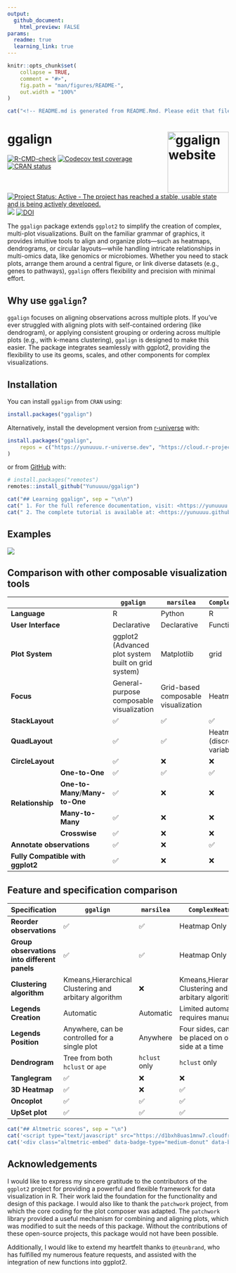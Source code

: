 ```yaml
---
output:
  github_document:
    html_preview: FALSE
params:
  readme: true
  learning_link: true
---
```


```r
knitr::opts_chunk$set(
    collapse = TRUE,
    comment = "#>",
    fig.path = "man/figures/README-",
    out.width = "100%"
)
```

```r
cat("<!-- README.md is generated from README.Rmd. Please edit that file -->", sep = "\n")
```

# ggalign <a href="https://yunuuuu.github.io/ggalign/"><img src="man/figures/logo.png" align="right" height="139" alt="ggalign website" /></a>
<!-- badges: start -->
[![R-CMD-check](https://github.com/Yunuuuu/ggalign/actions/workflows/R-CMD-check.yaml/badge.svg)](https://github.com/Yunuuuu/ggalign/actions/workflows/R-CMD-check.yaml)
[![Codecov test coverage](https://codecov.io/gh/Yunuuuu/ggalign/branch/main/graph/badge.svg)](https://app.codecov.io/gh/Yunuuuu/ggalign?branch=main)
[![CRAN status](https://www.r-pkg.org/badges/version/ggalign)](https://CRAN.R-project.org/package=ggalign)
[![Project Status: Active - The project has reached a stable, usable state and is being actively developed.](https://www.repostatus.org/badges/latest/active.svg)](https://www.repostatus.org/#active)
[![](https://cranlogs.r-pkg.org/badges/ggalign)](https://cran.r-project.org/package=ggalign)
[![DOI](https://zenodo.org/badge/828195668.svg)](https://doi.org/10.5281/zenodo.14825328)
<!-- badges: end -->

The `ggalign` package extends `ggplot2` to simplify the creation of complex,
multi-plot visualizations. Built on the familiar grammar of graphics, it
provides intuitive tools to align and organize plots—such as heatmaps,
dendrograms, or circular layouts—while handling intricate relationships in
multi-omics data, like genomics or microbiomes.  Whether you need to stack
plots, arrange them around a central figure, or link diverse datasets (e.g.,
genes to pathways), `ggalign` offers flexibility and precision with minimal
effort.

## Why use `ggalign`?
`ggalign` focuses on aligning observations across multiple plots. If you've ever
struggled with aligning plots with self-contained ordering (like dendrogram), or
applying consistent grouping or ordering across multiple plots (e.g., with
k-means clustering), `ggalign` is designed to make this easier. The package
integrates seamlessly with ggplot2, providing the flexibility to use its geoms,
scales, and other components for complex visualizations.

## Installation

You can install `ggalign` from `CRAN` using:
```r
install.packages("ggalign")
```

Alternatively, install the development version from
[r-universe](https://yunuuuu.r-universe.dev/ggalign) with:

```r
install.packages("ggalign",
    repos = c("https://yunuuuu.r-universe.dev", "https://cloud.r-project.org")
)
```

or from [GitHub](https://github.com/Yunuuuu/ggalign) with:
```r
# install.packages("remotes")
remotes::install_github("Yunuuuu/ggalign")
```

```r
cat("## Learning ggalign", sep = "\n\n")
cat(" 1. For the full reference documentation, visit: <https://yunuuuu.github.io/ggalign/>", sep = "\n\n")
cat(" 2. The complete tutorial is available at: <https://yunuuuu.github.io/ggalign-book/>", sep = "\n")
```

## Examples
![](man/figures/overview.png)

## Comparison with other composable visualization tools
```{=html}
<table class="table"><thead>
    <tr>
        <th colspan="2"></th>
        <th> <code>ggalign</code> </th>
        <th> <code>marsilea</code> </th>
        <th> <code>ComplexHeatmap</code> </th>
    </tr></thead>
<tbody>
    <tr>
        <td colspan="2"> <strong>Language</strong> </td>
        <td>R</td>
        <td>Python</td>
        <td>R</td>
    </tr>
    <tr>
        <td colspan="2"> <strong>User Interface</strong> </td>
        <td>Declarative</td>
        <td>Declarative</td>
        <td>Functional</td>
    </tr>
    <tr>
        <td colspan="2"> <strong>Plot System</strong> </td>
        <td>ggplot2 (Advanced plot system built on grid system)</td>
        <td>Matplotlib</td>
        <td>grid</td>
    </tr>
    <tr>
        <td colspan="2"> <strong>Focus</strong> </td>
        <td>General-purpose composable visualization</td>
        <td>Grid-based composable visualization</td>
        <td>Heatmap</td>
    </tr>
    <tr>
        <td colspan="2"> <strong>StackLayout</strong> </td>
        <td>✅</td>
        <td>✅</td>
        <td>✅</td>
    </tr>
    <tr>
        <td colspan="2"> <strong>QuadLayout</strong> </td>
        <td>✅</td>
        <td>✅</td>
        <td>Heatmap Only (discrete variables)</td>
    </tr>
    <tr>
        <td colspan="2"> <strong>CircleLayout</strong> </td>
        <td>✅</td>
        <td>❌</td>
        <td>❌</td>
    </tr>
    <tr>
        <td rowspan="4"> <strong>Relationship</strong> </td>
        <td> <strong>One-to-One</strong> </td>
        <td>✅</td>
        <td>✅</td>
        <td>✅</td>
    </tr>
    <tr>
        <td> <strong>One-to-Many</strong>/<strong>Many-to-One</strong> </td>
        <td>✅</td>
        <td>❌</td>
        <td>❌</td>
    </tr>
    <tr>
        <td> <strong>Many-to-Many</strong> </td>
        <td>✅</td>
        <td>❌</td>
        <td>❌</td>
    </tr>
    <tr>
        <td> <strong>Crosswise</strong> </td>
        <td>✅</td>
        <td>❌</td>
        <td>❌</td>
    </tr>
    <tr>
        <td colspan="2"> <strong>Annotate observations</strong> </td>
        <td>✅</td>
        <td>❌</td>
        <td>✅</td>
    </tr>
    <tr>
        <td colspan="2"> <strong>Fully Compatible with ggplot2</strong> </td>
        <td>✅</td>
        <td>❌</td>
        <td>❌</td>
    </tr>
</tbody></table>
```

## Feature and specification comparison
| Specification                                | `ggalign`                                             | `marsilea`    | `ComplexHeatmap`                                      |
| -------------------------------------------- | ----------------------------------------------------- | ------------- | ----------------------------------------------------- |
| **Reorder observations**                     | ✅                                                    | ✅            | Heatmap Only                                          |
| **Group observations into different panels** | ✅                                                    | ✅            | Heatmap Only                                          |
| **Clustering algorithm**                     | Kmeans,Hierarchical Clustering and arbitary algorithm | ❌            | Kmeans,Hierarchical Clustering and arbitary algorithm |
| **Legends Creation**                         | Automatic                                             | Automatic     | Limited automatic, requires manual add                |
| **Legends Position**                         | Anywhere, can be controlled for a single plot         | Anywhere      | Four sides, can only be placed on one side at a time  |
| **Dendrogram**                               | Tree from both `hclust` or `ape`                      | `hclust` only | `hclust` only                                         |
| **Tanglegram**                               | ✅                                                    | ❌            | ❌                                                    |
| **3D Heatmap**                               | ✅                                                    | ❌            | ✅                                                    |
| **Oncoplot**                                 | ✅                                                    | ✅            | ✅                                                    |
| **UpSet plot**                               | ✅                                                    | ✅            | ✅                                                    |

```r
cat("## Altmetric scores", sep = "\n")
cat('<script type="text/javascript" src="https://d1bxh8uas1mnw7.cloudfront.net/assets/embed.js"></script>', sep = "\n")
cat('<div class="altmetric-embed" data-badge-type="medium-donut" data-badge-popover="right" data-altmetric-id="173956809"></div>', sep = "\n")
```

## Acknowledgements
I would like to express my sincere gratitude to the contributors of the
`ggplot2` project for providing a powerful and flexible framework for data
visualization in R. Their work laid the foundation for the functionality and
design of this package. I would also like to thank the `patchwork` project, from
which the core coding for the plot composer was adapted. The `patchwork` library
provided a useful mechanism for combining and aligning plots, which was modified
to suit the needs of this package. Without the contributions of these
open-source projects, this package would not have been possible.

Additionally, I would like to extend my heartfelt thanks to `@teunbrand`, who
has fulfilled my numerous feature requests, and assisted with the integration of
new functions into ggplot2.
